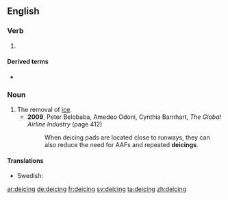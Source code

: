 ==English==

===Verb===
{{head|en|present participle}}

# {{present participle of|deice|lang=en|nocat=1}}

====Derived terms====
* {{l|en|deicing boot}}

===Noun===
{{en-noun}}

# The removal of [[ice]].
#* '''2009''', Peter Belobaba, Amedeo Odoni, Cynthia Barnhart, ''The Global Airline Industry'' (page 412)
#*: When deicing pads are located close to runways, they can also reduce the need for AAFs and repeated '''deicings'''.

====Translations====
{{trans-top|}}
{{trans-mid}}
* Swedish: {{t|sv|avisning|c}}
{{trans-bottom}}

[[ar:deicing]]
[[de:deicing]]
[[fr:deicing]]
[[sv:deicing]]
[[ta:deicing]]
[[zh:deicing]]